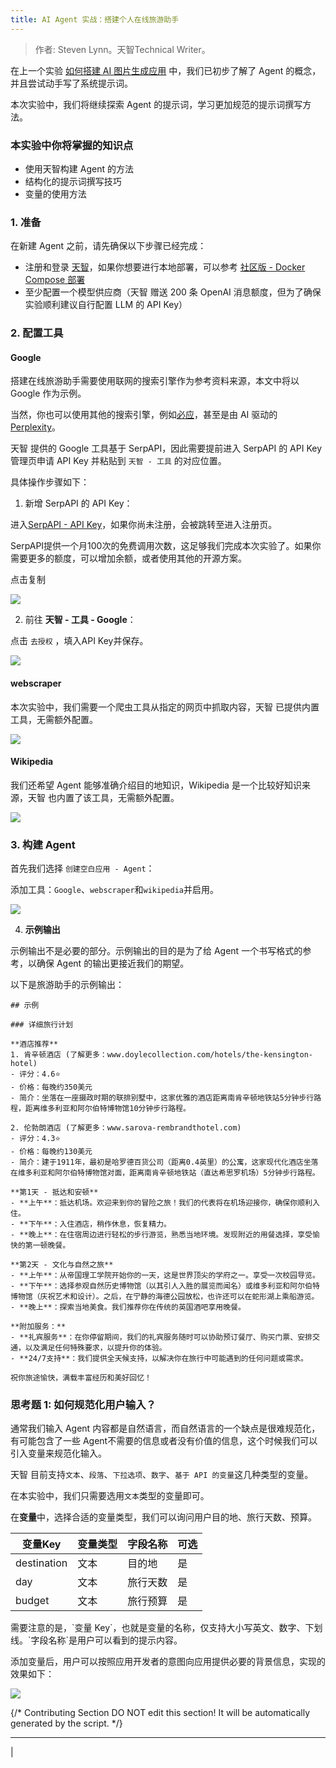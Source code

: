 ```yaml
---
title: AI Agent 实战：搭建个人在线旅游助手
---
```



> 作者: Steven Lynn。天智Technical Writer。

在上一个实验 [如何搭建 AI 图片生成应用](build-ai-image-generation-app) 中，我们已初步了解了 Agent 的概念，并且尝试动手写了系统提示词。

本次实验中，我们将继续探索 Agent 的提示词，学习更加规范的提示词撰写方法。

### 本实验中你将掌握的知识点

* 使用天智构建 Agent 的方法
* 结构化的提示词撰写技巧
* 变量的使用方法

### 1. 准备

在新建 Agent 之前，请先确保以下步骤已经完成：

* 注册和登录 [天智](https://dify.ai)，如果你想要进行本地部署，可以参考 [社区版 - Docker Compose 部署](../../getting-started/install-self-hosted/docker-compose)
* 至少配置一个模型供应商（天智 赠送 200 条 OpenAI 消息额度，但为了确保实验顺利建议自行配置 LLM 的 API Key）

### 2. 配置工具

#### Google

搭建在线旅游助手需要使用联网的搜索引擎作为参考资料来源，本文中将以 Google 作为示例。

当然，你也可以使用其他的搜索引擎，例如[必应](https://docs.dify.ai/zh-hans/guides/tools/tool-configuration/bing)，甚至是由 AI 驱动的 [Perplexity](https://docs.dify.ai/zh-hans/guides/tools/tool-configuration/perplexity)。

天智 提供的 Google 工具基于 SerpAPI，因此需要提前进入 SerpAPI 的 API Key 管理页申请 API Key 并粘贴到 `天智 - 工具` 的对应位置。

具体操作步骤如下：

1. 新增 SerpAPI 的 API Key：

进入[SerpAPI - API Key](https://serpapi.com/manage-api-key)，如果你尚未注册，会被跳转至进入注册页。

SerpAPI提供一个月100次的免费调用次数，这足够我们完成本次实验了。如果你需要更多的额度，可以增加余额，或者使用其他的开源方案。

点击复制

![](https://assets-docs.dify.ai/dify-enterprise-mintlify/zh_CN/workshop/basic/cf8870ff01bfb944da7ddbd073e9cc41.png)

2. 前往 **天智 - 工具 - Google**：

点击 `去授权` ，填入API Key并保存。

![](https://assets-docs.dify.ai/dify-enterprise-mintlify/zh_CN/workshop/basic/e9726a2e68cbe8f957f8394b5ca47049.png)

#### webscraper

本次实验中，我们需要一个爬虫工具从指定的网页中抓取内容，天智 已提供内置工具，无需额外配置。

![](https://assets-docs.dify.ai/dify-enterprise-mintlify/zh_CN/workshop/basic/516c649bc0d8f2d1c81ba8b5bb28638c.png)

#### Wikipedia

我们还希望 Agent 能够准确介绍目的地知识，Wikipedia 是一个比较好知识来源，天智 也内置了该工具，无需额外配置。

![](https://assets-docs.dify.ai/dify-enterprise-mintlify/zh_CN/workshop/basic/53ebce24e49543b83d6c5581525d4e30.png)

### 3. 构建 Agent

首先我们选择 `创建空白应用 - Agent`：

添加工具：`Google`、`webscraper`和`wikipedia`并启用。

![](https://assets-docs.dify.ai/dify-enterprise-mintlify/zh_CN/workshop/basic/6799204e6259ab41f22f85e285466c22.png)

4. **示例输出**

示例输出不是必要的部分。示例输出的目的是为了给 Agent 一个书写格式的参考，以确保 Agent 的输出更接近我们的期望。

以下是旅游助手的示例输出：

```
## 示例

### 详细旅行计划

**酒店推荐**
1. 肯辛顿酒店 (了解更多：www.doylecollection.com/hotels/the-kensington-hotel)
- 评分：4.6⭐
- 价格：每晚约350美元
- 简介：坐落在一座摄政时期的联排别墅中，这家优雅的酒店距离南肯辛顿地铁站5分钟步行路程，距离维多利亚和阿尔伯特博物馆10分钟步行路程。

2. 伦勃朗酒店 (了解更多：www.sarova-rembrandthotel.com)
- 评分：4.3⭐
- 价格：每晚约130美元
- 简介：建于1911年，最初是哈罗德百货公司（距离0.4英里）的公寓，这家现代化酒店坐落在维多利亚和阿尔伯特博物馆对面，距离南肯辛顿地铁站（直达希思罗机场）5分钟步行路程。

**第1天 - 抵达和安顿**
- **上午**：抵达机场。欢迎来到你的冒险之旅！我们的代表将在机场迎接你，确保你顺利入住。
- **下午**：入住酒店，稍作休息，恢复精力。
- **晚上**：在住宿周边进行轻松的步行游览，熟悉当地环境。发现附近的用餐选择，享受愉快的第一顿晚餐。

**第2天 - 文化与自然之旅**
- **上午**：从帝国理工学院开始你的一天，这是世界顶尖的学府之一。享受一次校园导览。
- **下午**：选择参观自然历史博物馆（以其引人入胜的展览而闻名）或维多利亚和阿尔伯特博物馆（庆祝艺术和设计）。之后，在宁静的海德公园放松，也许还可以在蛇形湖上乘船游览。
- **晚上**：探索当地美食。我们推荐你在传统的英国酒吧享用晚餐。

**附加服务：**
- **礼宾服务**：在你停留期间，我们的礼宾服务随时可以协助预订餐厅、购买门票、安排交通，以及满足任何特殊要求，以提升你的体验。
- **24/7支持**：我们提供全天候支持，以解决你在旅行中可能遇到的任何问题或需求。

祝你旅途愉快，满载丰富经历和美好回忆！
```

### 思考题 1: 如何规范化用户输入？

通常我们输入 Agent 内容都是自然语言，而自然语言的一个缺点是很难规范化，有可能包含了一些 Agent不需要的信息或者没有价值的信息，这个时候我们可以引入变量来规范化输入。

天智 目前支持`文本`、`段落`、`下拉选项`、`数字`、`基于 API 的变量`这几种类型的变量。

在本实验中，我们只需要选用`文本`类型的变量即可。

在**变量**中，选择合适的变量类型，我们可以询问用户目的地、旅行天数、预算。

<table>
  <thead>
    <tr>
      <th>变量Key</th>
      <th>变量类型</th>
      <th>字段名称</th>
      <th>可选</th>
    </tr>
  </thead>
  <tbody>
    <tr>
      <td>destination</td>
      <td>文本</td>
      <td>目的地</td>
      <td>是</td>
    </tr>
    <tr>
      <td>day</td>
      <td>文本</td>
      <td>旅行天数</td>
      <td>是</td>
    </tr>
    <tr>
      <td>budget</td>
      <td>文本</td>
      <td>旅行预算</td>
      <td>是</td>
    </tr>
  </tbody>
</table>
需要注意的是，`变量 Key`，也就是变量的名称，仅支持大小写英文、数字、下划线。`字段名称`是用户可以看到的提示内容。

添加变量后，用户可以按照应用开发者的意图向应用提供必要的背景信息，实现的效果如下：

![](https://assets-docs.dify.ai/dify-enterprise-mintlify/zh_CN/workshop/basic/927260e8e6198b98f3b9406f856c0240.png)

{/*
Contributing Section
DO NOT edit this section!
It will be automatically generated by the script.
*/}

---

[  ](https://github.com/langgenius/dify-docs/edit/main/zh-hans/workshop/basic/travel-assistant.mdx) | [  ](https://github.com/langgenius/dify-docs/issues/new?template=docs.yml)

